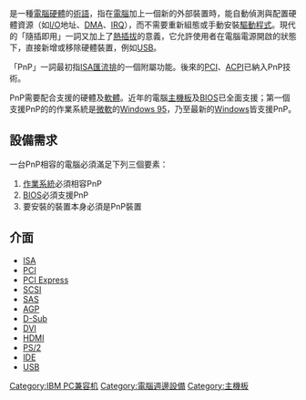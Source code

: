 {{Expand language|1=en|time=2020-07-28T06:37:31+00:00}}
{{noteTA
|G1=IT
}}

{{地区用词4|cn=即插即用|tw=隨插即用|start=Plug and Play|end=簡稱“PnP”}}是一種[[硬體|電腦硬體]]的[[术语|術語]]，指在[[電腦|電腦]]加上一個新的外部裝置時，能自動偵測與配置硬體資源（如[[I/O|I/O]]地址、[[DMA|DMA]]、[[IRQ|IRQ]]），而不需要重新組態或手動安裝[[驅動程式|驅動程式]]。現代的「隨插即用」一詞又加上了[[熱插拔|熱插拔]]的意義，它允許使用者在電腦電源開啟的狀態下，直接新增或移除硬體裝置，例如[[USB|USB]]。

「PnP」一詞最初指[[工业标准结构|ISA]][[匯流排|匯流排]]的一個附屬功能。後來的[[外设组件互连标准|PCI]]、[[ACPI|ACPI]]已納入PnP技術。

PnP需要配合支援的硬體及[[軟體|軟體]]。近年的電腦[[主機板|主機板]]及[[BIOS|BIOS]]已全面支援；第一個支援PnP的的作業系統是[[微軟|微軟]]的[[Windows_95|Windows 95]]，乃至最新的[[Windows|Windows]]皆支援PnP。

== 設備需求 ==
一台PnP相容的電腦必須滿足下列三個要素：
# [[作業系統|作業系統]]必須相容PnP
# [[BIOS|BIOS]]必須支援PnP
# 要安裝的裝置本身必須是PnP裝置

==介面==
*[[工业标准结构|ISA]]
*[[外设组件互连标准|PCI]]
*[[PCI_Express|PCI Express]]
*[[SCSI|SCSI]]
*[[串列SCSI|SAS]]
*[[AGP|AGP]]
*[[D-Sub|D-Sub]]
*[[DVI|DVI]]
*[[HDMI|HDMI]]
*[[PS/2接口|PS/2]]
*[[高技術配置|IDE]]
*[[USB|USB]]

{{compu-stub}}

[[Category:IBM_PC兼容机|Category:IBM PC兼容机]]
[[Category:電腦週邊設備|Category:電腦週邊設備]]
[[Category:主機板|Category:主機板]]